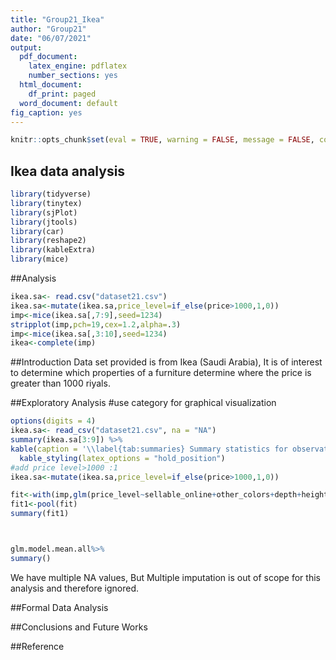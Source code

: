 ---
title: "Group21_Ikea"
author: "Group21"
date: "06/07/2021"
output:
  pdf_document:
    latex_engine: pdflatex
    number_sections: yes
  html_document:
    df_print: paged
  word_document: default
fig_caption: yes
---

```{r setup, include=FALSE}
knitr::opts_chunk$set(eval = TRUE, warning = FALSE, message = FALSE, comment = NA)
```

## Ikea data analysis


```{r library}
library(tidyverse)
library(tinytex)
library(sjPlot)
library(jtools)
library(car)
library(reshape2)
library(kableExtra)
library(mice)

```
##Analysis

```{r glm}
ikea.sa<- read.csv("dataset21.csv")
ikea.sa<-mutate(ikea.sa,price_level=if_else(price>1000,1,0))
imp<-mice(ikea.sa[,7:9],seed=1234)
stripplot(imp,pch=19,cex=1.2,alpha=.3)
imp<-mice(ikea.sa[,3:10],seed=1234)
ikea<-complete(imp)

```

##Introduction
Data set provided is from Ikea (Saudi Arabia), It is of interest to determine which properties of a furniture determine where the price is greater than 1000 riyals.

##Exploratory Analysis
#use category for graphical visualization

```{r exploratory}
options(digits = 4)
ikea.sa<- read_csv("dataset21.csv", na = "NA")
summary(ikea.sa[3:9]) %>%
kable(caption = '\\label{tab:summaries} Summary statistics for observations with chosen variables.') %>%
  kable_styling(latex_options = "hold_position")
#add price level>1000 :1
ikea.sa<-mutate(ikea.sa,price_level=if_else(price>1000,1,0))

fit<-with(imp,glm(price_level~sellable_online+other_colors+depth+height+width),family=logit)
fit1<-pool(fit)
summary(fit1)




```

```{r }

glm.model.mean.all%>%
summary()
```
We have multiple NA values, But  Multiple imputation is out of scope for this analysis and therefore ignored.

##Formal Data Analysis



##Conclusions and Future Works

##Reference

